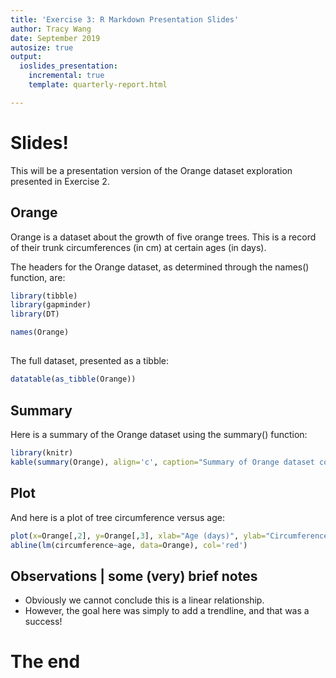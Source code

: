 ```yaml
---
title: 'Exercise 3: R Markdown Presentation Slides'
author: Tracy Wang
date: September 2019
autosize: true
output: 
  ioslides_presentation:
    incremental: true
    template: quarterly-report.html

---
```



# Slides!

This will be a presentation version of the Orange dataset exploration presented in Exercise 2.

## Orange

Orange is a dataset about the growth of five orange trees. This is a record of their trunk circumferences (in cm) at certain ages (in days).

The headers for the Orange dataset, as determined through the names() function, are:

```r
library(tibble)
library(gapminder)
library(DT)

names(Orange)
```

## {.smaller}

The full dataset, presented as a tibble:

```r
datatable(as_tibble(Orange))
```

## Summary {.smaller}

Here is a summary of the Orange dataset using the summary() function:

```r
library(knitr)
kable(summary(Orange), align='c', caption="Summary of Orange dataset columns")
```


## Plot

And here is a plot of tree circumference versus age:

```r
plot(x=Orange[,2], y=Orange[,3], xlab="Age (days)", ylab="Circumference (cm)", main="Tree size with age", type='p')
abline(lm(circumference~age, data=Orange), col='red')
```

## Observations | some (very) brief notes 

- Obviously we cannot conclude this is a linear relationship. 
- However, the goal here was simply to add a trendline, and that was a success!

# The end

